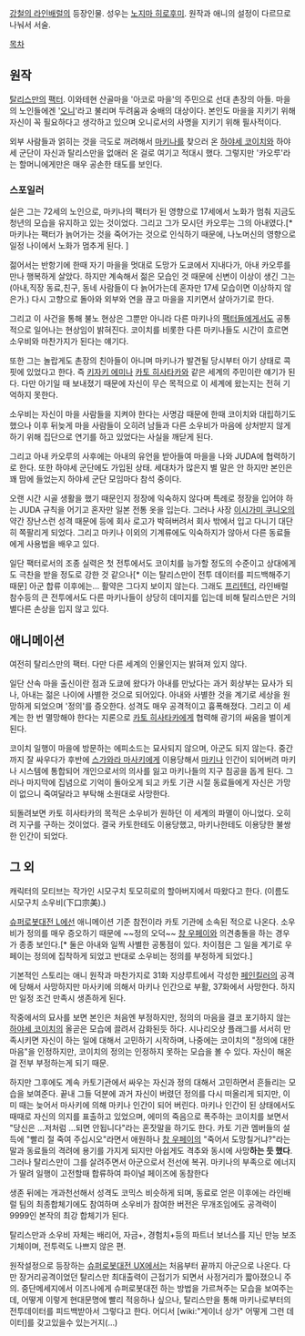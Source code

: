 [[강철의 라인배럴]]의 등장인물. 성우는 [[노지마 히로후미]].
원작과 애니의 설정이 다르므로 나눠서 서술.

[[목차]]

== 원작 ==
[[탈리스만]]의 [[팩터]]. 이와테현 산골마을 '아코로 마을'의 주민으로 선대 촌장의 아들. 마을의 노인들에겐 '[[오니]]'라고 불리며 두려움과 숭배의 대상이다. 본인도 마을을 지키기 위해 자신이 꼭 필요하다고 생각하고 있으며 오니로서의 사명을 지키기 위해 필사적이다.

외부 사람들과 얽히는 것을 극도로 꺼려해서 [[마키나]]를 찾으러 온 [[하야세 코이치]]와 하야세 군단이 자신과 탈리스만을 없애러 온 걸로 여기고 적대시 했다. 그렇지만 '카오루'라는 할머니에게만은 매우 공손한 태도를 보인다.

=== 스포일러 ===
실은 그는 72세의 노인으로, 마키나의 팩터가 된 영향으로 17세에서 노화가 멈춰 지금도 청년의 모습을 유지하고 있는 것이었다. 그리고 그가 모시던 카오루는 그의 아내였다.[* 마키나는 팩터가 늙어가는 것을 죽어가는 것으로 인식하기 때문에, 나노머신의 영향으로 일정 나이에서 노화가 멈추게 된다. ] 

젊어서는 반항기에 한때 자기 마을을 멋대로 도망가 도쿄에서 지내다가, 아내 카오루를 만나 행복하게 살았다. 하지만 계속해서 젊은 모습인 것 때문에 신변이 이상이 생긴 그는 (아내,직장 동료,친구, 동네 사람들이 다 늙어가는데 혼자만 17세 모습이면 이상하지 않은가.) 다시 고향으로 돌아와 외부와 연을 끊고 마을을 지키면서 살아가기로 한다.

그리고 이 사건을 통해 불노 현상은 그뿐만 아니라 다른 마키나의 [[팩터]]들에게서도 공통적으로 일어나는 현상임이 밝혀진다. 코이치를 비롯한 다른 마키나들도 시간이 흐르면 소우비와 마찬가지가 된다는 얘기다.

또한 그는 놀랍게도 촌장의 친아들이 아니며 마키나가 발견될 당시부터 아기 상태로 콕핏에 있었다고 한다. 즉 [[키자키 에미]]나 [[카토 히사타카]]와 같은 세계의 주민이란 얘기가 된다. 다만 아기일 때 보내졌기 때문에 자신이 무슨 목적으로 이 세계에 왔는지는 전혀 기억하지 못한다.

소우비는 자신이 마을 사람들을 지켜야 한다는 사명감 때문에 한때 코이치와 대립하기도 했으나 이후 뒤늦게 마을 사람들이 오히려 남들과 다른 소우비가 마음에 상처받지 않게하기 위해 집단으로 연기를 하고 있었다는 사실을 깨닫게 된다.

그리고 아내 카오루의 사후에는 아내의 유언을 받아들여 마을을 나와 JUDA에 협력하기로 한다. 또한 하야세 군단에도 가입된 상태. 세대차가 많은지 별 말은 안 하지만 본인은 꽤 맘에 들었는지 하야세 군단 모임마다 참석 중이다.

오랜 시간 시골 생활을 했기 때문인지 정장에 익숙하지 않다며 특례로 정장을 입어야 하는 JUDA 규칙을 어기고 혼자만 일본 전통 옷을 입는다. 그러나 사장 [[이시가미 쿠니오]]의 약간 장난스런 성격 때문에 등에 회사 로고가 박혀버려서 회사 밖에서 입고 다니기 대단히 쪽팔리게 되었다. 그리고 마키나 이외의 기계류에도 익숙하지가 않아서 다른 동료들에게 사용법을 배우고 있다.

일단 팩터로서의 조종 실력은 첫 전투에서도 코이치를 능가할 정도의 수준이고 상대에게도 극찬을 받을 정도로 강한 것 같으나[* 이는 탈리스만이 전투 데이터를 피드백해주기 때문] 아군 합류 이후에는... 활약은 그다지 보이지 않는다. 그래도 [[프리텐더]], 라인배럴 참수등의 큰 전투에서도 다른 마키나들이 상당히 데미지를 입는데 비해 탈리스만은 거의 별다른 손상을 입지 않고 있다. 

== 애니메이션 ==
여전히 탈리스만의 팩터. 다만 다른 세계의 인물인지는 밝혀져 있지 않다.

일단 산속 마을 출신이란 점과 도쿄에 왔다가 아내를 만났다는 과거 회상부는 묘사가 되나, 아내는 젊은 나이에 사별한 것으로 되어있다.  아내와 사별한 것을 계기로 세상을 원망하게 되었으며 '정의'를 증오한다. 성격도 매우 공격적이고 흉폭해졌다. 그리고 이 세계는 한 번 멸망해야 한다는 지론으로 [[카토 히사타카]]에게 협력해 광기의 싸움을 벌이게 된다. 

코이치 일행이 마을에 방문하는 에피소드는 묘사되지 않으며, 아군도 되지 않는다. 중간까지 잘 싸우다가 후반에 [[스가와라 마사키]]에게 이용당해서 [[마키나]] 인간이 되어버려 마키나 시스템에 통합되어 개인으로서의 의사를 잃고 마키나들의 지구 침공을 돕게 된다. 그러나 마지막에 집념으로 기억이 돌아오게 되고 카토 기관 시절 동료들에게 자신은 가망이 없으니 죽여달라고 부탁해 소원대로 사망한다.

되돌려보면 카토 히사타카의 목적은 소우비가 원하던 이 세계의 파멸이 아니었다. 오히려 지구를 구하는 것이었다. 결국 카토한테도 이용당했고, 마키나한테도 이용당한 불쌍한 인간이 되었다.

== 그 외 ==
캐릭터의 모티브는 작가인 시모구치 토모히로의 할아버지에서 따왔다고 한다. (이름도 시모구치 소우비(下口宗美).)

[[슈퍼로봇대전 L]]에선 애니메이션 기준 참전이라 카토 기관에 소속된 적으로 나온다. 소우비가 정의를 매우 증오하기 때문에 ~~정의 오덕~~ [[창 우페이]]와 의견충돌을 하는 경우가 종종 보인다.[* 둘은 아내와 일찍 사별한 공통점이 있다. 차이점은 그 일을 계기로 우페이는 정의에 집착하게 되었고 반대로 소우비는 정의를 부정하게 되었다.]

기본적인 스토리는 애니 원작과 마찬가지로 31화 지상루트에서 각성한 [[페인킬러]]의 공격에 당해서 사망하지만 마사키에 의해서 마키나 인간으로 부활, 37화에서 사망한다. 하지만 일정 조건 만족시 생존하게 된다.

작중에서의 묘사를 보면 본인은 처음엔 부정하지만, 정의의 마음을 결코 포기하지 않는 [[하야세 코이치]]의 올곧은 모습에 끌려서 감화된듯 하다. 시나리오상 플래그를 서서히 만족시키면 자신이 하는 일에 대해서 고민하기 시작하며, 나중에는 코이치의 "정의에 대한 마음"을 인정하지만, 코이치의 정의는 인정하지 못하는 모습을 볼 수 있다. 자신이 해온걸 전부 부정하는게 되기 때문. 

하지만 그후에도 계속 카토기관에서 싸우는 자신과 정의 대해서 고민하면서 흔들리는 모습을 보여준다. 끝내 그들 덕분에 과거 자신이 버렸던 정의를 다시 떠올리게 되지만, 이미 때는 늦어서 마사키에 의해 마키나 인간이 되어 버린다. 마키나 인간이 된 상태에서도 때때로 자신의 의지를 표출하고 있었으며, 에미의 죽음으로 폭주하는 코이치를 보면서 "당신은 …저처럼 …되면 안됩니다"라는 혼잣말을 하기도 한다. 카토 기관 멤버들의 설득에 "빨리 절 죽여 주십시오"라면서 애원하나 [[창 우페이]]의 "죽어서 도망칠거냐?"라는 말과 동료들의 격려에 용기를 가지게 되지만 아쉽게도 격추와 동시에 사망'''하는 듯 했다'''. 그러나 탈리스만이 그를 살려주면서 아군으로서 전선에 복귀. 마키나의 부족으로 에너지가 딸려 일행이 고전할때 합류하여 파이널 페이즈에 동참한다

생존 뒤에는 개과천선해서 성격도 코믹스 비슷하게 되며, 동료로 얻은 이후에는 라인배럴 팀의 최종합체기에도 참여하며 소우비가 참여한 버전은 무개조임에도 공격력이 9999인 본작의 최강 합체기가 된다.

탈리스만과 소우비 자체는 배리어, 자금+, 경험치+등의 파트너 보너스를 지닌 만능 보조기체이며, 전투력도 나쁘지 않은 편.

원작설정으로 등장하는 [[슈퍼로봇대전 UX]]에서는 처음부터 끝까지 아군으로 나온다. 다만 장거리공격이었던 탈리스만 최대출력이 근접기가 되면서 사정거리가 짧아졌으니 주의. 중단메세지에서 이즈나에게 슈퍼로봇대전 하는 방법을 가르쳐주는 모습을 보여주는데, 어떻게 이렇게 현대문명에 빨리 적응하나 싶으나, 탈리스만을 통해 마키나로부터의 전투데이터를 피드백받아서 그렇다고 한다. 어디서 [wiki:"게이너 상가" 어떻게 그런 데이터]를 갖고있을수 있는거지(…)
